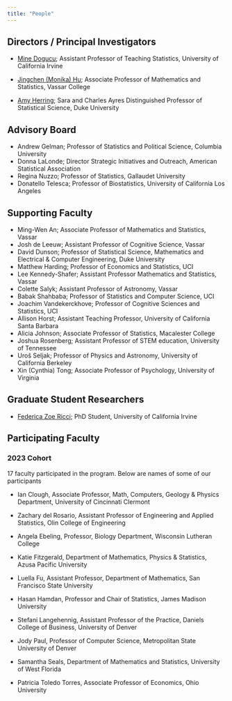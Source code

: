 ```yaml
---
title: "People"
---
```


## Directors / Principal Investigators 

- [Mine Dogucu](https://www.minedogucu.com/); Assistant Professor of Teaching Statistics, University of California Irvine 

- [Jingchen (Monika) Hu](https://pages.vassar.edu/jihu/); Associate Professor of Mathematics and Statistics, Vassar College

- [Amy Herring](https://scholars.duke.edu/person/Amy.Herring); Sara and Charles Ayres Distinguished Professor of Statistical Science, Duke University 


## Advisory Board

- Andrew Gelman; Professor of Statistics and Political Science, Columbia University
- Donna LaLonde; Director Strategic Initiatives and Outreach, American Statistical Association
- Regina Nuzzo; Professor of Statistics, Gallaudet University
- Donatello Telesca; Professor of Biostatistics, University of California Los Angeles


## Supporting Faculty

- Ming-Wen An; Associate Professor of Mathematics and Statistics, Vassar 
- Josh de Leeuw; Assistant Professor of Cognitive Science, Vassar 
- David Dunson; Professor of Statistical Science, Mathematics and Electrical & Computer Engineering, Duke University 
- Matthew Harding; Professor of Economics and Statistics, UCI 
- Lee Kennedy-Shafer; Assistant Professor Mathematics and Statistics, Vassar 
- Colette Salyk; Assistant Professor of Astronomy, Vassar 
- Babak Shahbaba; Professor of Statistics and Computer Science, UCI 
- Joachim Vandekerckhove; Professor of Cognitive Sciences and Statistics, UCI 
- Allison Horst; Assistant Teaching Professor, University of California Santa Barbara 
- Alicia Johnson; Associate Professor of Statistics, Macalester College 
- Joshua Rosenberg; Assistant Professor of STEM education, University of Tennessee 
- Uroš Seljak; Professor of Physics and Astronomy, University of California Berkeley 
- Xin (Cynthia) Tong; Associate Professor of Psychology, University of Virginia 

## Graduate Student Researchers

- [Federica Zoe Ricci](https://federicazoe.github.io/); PhD Student, University of California Irvine

## Participating Faculty

### 2023 Cohort

17 faculty participated in the program. Below are names of some of our participants

- Ian Clough, Associate Professor, Math, Computers, Geology & Physics Department, University of Cincinnati Clermont

- Zachary del Rosario, Assistant Professor of Engineering and Applied Statistics, Olin College of Engineering

- Angela Ebeling, Professor, Biology Department, Wisconsin Lutheran College

- Katie Fitzgerald, Department of Mathematics, Physics & Statistics, Azusa Pacific University

- Luella Fu, Assistant Professor, Department of Mathematics, San Francisco State University

- Hasan Hamdan, Professor and Chair of Statistics, James Madison University 

- Stefani Langehennig, Assistant Professor of the Practice, Daniels College of Business, University of Denver
 
- Jody Paul, Professor of Computer Science, Metropolitan State University of Denver

- Samantha Seals, Department of Mathematics and Statistics, University of West Florida

- Patricia Toledo Torres, Associate Professor of Economics, Ohio University

